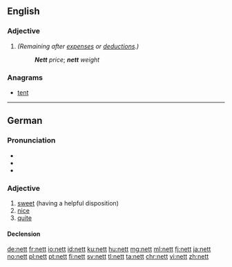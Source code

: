 ==English==

===Adjective===
{{en-adj|-}}

# {{context|dated, especially in the USA|lang=en}} {{alternative spelling of|net}} ''(Remaining after [[expense]]s or [[deductions]].)''
#: '''''Nett''' price''; '''''nett''' weight''

===Anagrams===
* [[tent#English|tent]]

----

==German==

===Pronunciation===
* {{IPA|/nɛt/|lang=de}}
* {{audio|De-nett.ogg|Audio (Germany)}}
* {{audio|De-at-nett.ogg|Audio (Austria)}}

===Adjective===
{{de-adj|netter|nettesten}}

# [[sweet]] (having a helpful disposition)
# [[nice]]
# [[quite]]

====Declension====
{{de-decl-adj|nett|netter|nettest}}

[[de:nett]]
[[fr:nett]]
[[io:nett]]
[[id:nett]]
[[ku:nett]]
[[hu:nett]]
[[mg:nett]]
[[ml:nett]]
[[fj:nett]]
[[ja:nett]]
[[no:nett]]
[[pl:nett]]
[[pt:nett]]
[[fi:nett]]
[[sv:nett]]
[[tl:nett]]
[[ta:nett]]
[[chr:nett]]
[[vi:nett]]
[[zh:nett]]